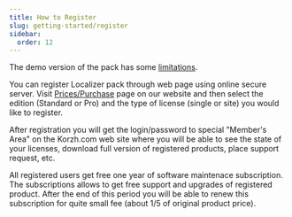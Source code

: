```yaml
---
title: How to Register
slug: getting-started/register
sidebar:
  order: 12
---
```


The demo version of the pack has some [limitations](https://korzh.com/localizer).

You can register Localizer pack through web page using online secure server. 
Visit [Prices/Purchase](https://korzh.com/localizer) page on our website and then select the edition (Standard or Pro) and the type of license (single or site) you would like to register.

After registration you will get the login/password to special "Member's Area" on the Korzh.com web site where you will be able to see the state of your licenses, download full version of registered products, place support request, etc.

All registered users get free one year of software maintenace subscription. The subscriptions allows to get free support and upgrades of registered product. After the end of this period you will be able to renew this subscription for quite small fee (about 1/5 of original product price). 